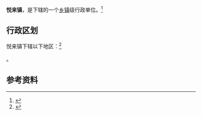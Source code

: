 {{中国乡级行政区|32/13/22/111/000}}

'''悦来镇'''，是{{PRC admin/fullname|32/13/22/111/000|3}}下辖的一个[[乡镇|乡镇]]级行政单位。<ref>{{PRC admin/ref sgc|{{PRC admin/parent|32/13/22/111/000}}}}</ref>

== 行政区划 ==

悦来镇下辖以下地区：<ref>{{PRC admin/ref sgc|32/13/22/111/000}}</ref>

{{PRC admin/children|32/13/22/111/000}}。

== 参考资料 ==

{{reflist}}

{{行政区划小作品}}
{{PRC admin/navcat|32/13/22/111/000}}
